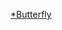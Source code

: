 {{WPSS-cat}}
{{stub Category|article=[[蝴蝶|蝴蝶]]|newstub=butterfly-stub|category=蝴蝶}}
{{Hiddencat}}

[[Category:昆蟲小作品|*Butterfly]]